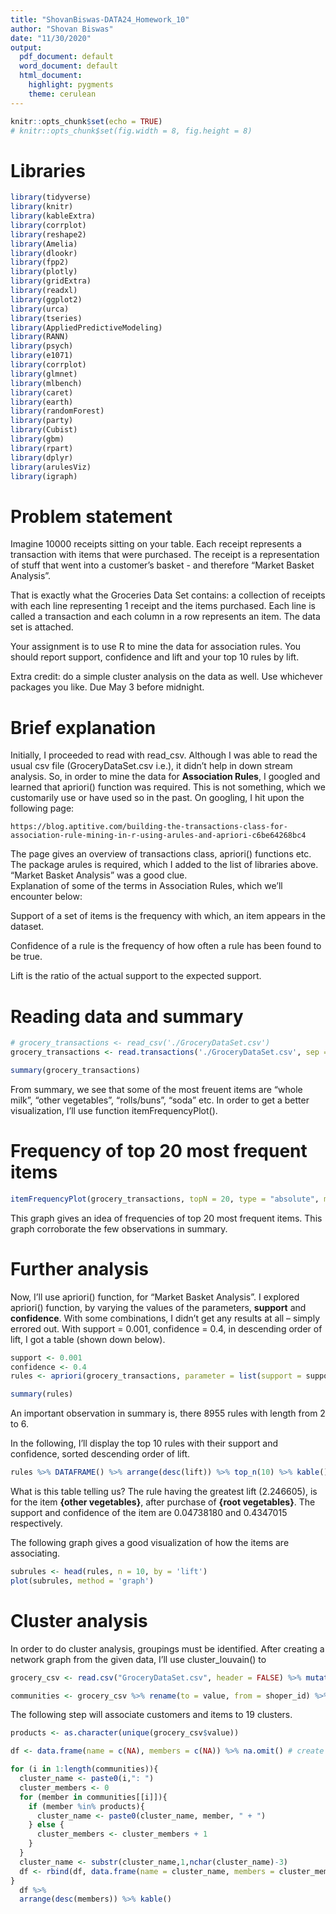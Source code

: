 ```yaml
---
title: "ShovanBiswas-DATA24_Homework_10"
author: "Shovan Biswas"
date: "11/30/2020"
output:
  pdf_document: default
  word_document: default
  html_document:
    highlight: pygments
    theme: cerulean
---
```


```r
knitr::opts_chunk$set(echo = TRUE)
# knitr::opts_chunk$set(fig.width = 8, fig.height = 8) 
```

# Libraries  

```r
library(tidyverse)
library(knitr)
library(kableExtra)
library(corrplot)
library(reshape2)
library(Amelia)
library(dlookr)
library(fpp2)
library(plotly)
library(gridExtra)
library(readxl)
library(ggplot2)
library(urca)
library(tseries)
library(AppliedPredictiveModeling)
library(RANN)
library(psych)
library(e1071)
library(corrplot)
library(glmnet)
library(mlbench)
library(caret)
library(earth)
library(randomForest)
library(party)
library(Cubist)
library(gbm)
library(rpart)
library(dplyr)
library(arulesViz)
library(igraph)
```

# Problem statement      

Imagine 10000 receipts sitting on your table. Each receipt represents a transaction with items that were purchased. The receipt is a representation of stuff that went into a customer’s basket - and therefore "Market Basket Analysis".     

That is exactly what the Groceries Data Set contains: a collection of receipts with each line representing 1 receipt and the items purchased. Each line is called a transaction and each column in a row represents an item.  The data set is attached.      

Your assignment is to use R to mine the data for association rules. You should report support, confidence and lift and your top 10 rules by lift.       

Extra credit: do a simple cluster analysis on the data as well.  Use whichever packages you like.  Due May 3 before midnight.      


# Brief explanation               

Initially, I proceeded to read with read_csv. Although I was able to read the usual csv file (GroceryDataSet.csv i.e.), it didn't help in down stream analysis. So, in order to mine the data for **Association Rules**, I googled and learned that apriori() function was required. This is not something, which we customarily use or have used so in the past. On googling, I hit upon the following page:        

    https://blog.aptitive.com/building-the-transactions-class-for-association-rule-mining-in-r-using-arules-and-apriori-c6be64268bc4                     

The page gives an overview of transactions class, apriori() functions etc. The package arules is required, which I added to the list of libraries above. "Market Basket Analysis" was a good clue.          
Explanation of some of the terms in Association Rules, which we'll encounter below:          

Support of a set of items is the frequency with which, an item appears in the dataset.        

Confidence of a rule is the frequency of how often a rule has been found to be true.       

Lift is the ratio of the actual support to the expected support.        

# Reading data and summary               


```r
# grocery_transactions <- read_csv('./GroceryDataSet.csv')
grocery_transactions <- read.transactions('./GroceryDataSet.csv', sep = ",")
```

```r
summary(grocery_transactions)
```

From summary, we see that some of the most freuent items are "whole milk", "other vegetables", "rolls/buns", "soda" etc. In order to get a better visualization, I'll use function itemFrequencyPlot().      

# Frequency of top 20 most frequent items                

```r
itemFrequencyPlot(grocery_transactions, topN = 20, type = "absolute", main = "Top 20 Items")
```

This graph gives an idea of frequencies of top 20 most frequent items. This graph corroborate the few observations in summary.                


# Further analysis                              

Now, I'll use apriori() function, for "Market Basket Analysis". I explored apriori() function, by varying the values of the parameters, **support** and **confidence**. With some combinations, I didn't get any results at all -- simply errored out. With support = 0.001, confidence = 0.4, in descending order of lift, I got a table (shown down below).       

```r
support <- 0.001
confidence <- 0.4
rules <- apriori(grocery_transactions, parameter = list(support = support, confidence = confidence), control = list(verbose = FALSE))
```

```r
summary(rules)
```

An important observation in summary is, there 8955 rules with length from 2 to 6.       

In the following, I'll display the top 10 rules with their support and confidence, sorted descending order of lift.        

```r
rules %>% DATAFRAME() %>% arrange(desc(lift)) %>% top_n(10) %>% kable()
```

What is this table telling us? The rule having the greatest lift (2.246605), is for the item **{other vegetables}**, after purchase of **{root vegetables}**. The support and confidence of the item are 0.04738180 and 0.4347015 respectively.        


The following graph gives a good visualization of how the items are associating.           

```r
subrules <- head(rules, n = 10, by = 'lift')
plot(subrules, method = 'graph')
```

# Cluster analysis                      

In order to do cluster analysis, groupings must be identified. After creating a network graph from the given data, I'll use cluster_louvain() to 

```r
grocery_csv <- read.csv("GroceryDataSet.csv", header = FALSE) %>% mutate(shoper_id = row_number()) %>% pivot_longer(-shoper_id) %>% filter(value != "") %>% select(-name)

communities <- grocery_csv %>% rename(to = value, from = shoper_id) %>% graph_from_data_frame(directed = FALSE) %>% cluster_louvain() %>% communities()
```

The following step will associate customers and items to 19 clusters.       

```r
products <- as.character(unique(grocery_csv$value))

df <- data.frame(name = c(NA), members = c(NA)) %>% na.omit() # create data frame

for (i in 1:length(communities)){
  cluster_name <- paste0(i,": ")
  cluster_members <- 0
  for (member in communities[[i]]){
    if (member %in% products){
      cluster_name <- paste0(cluster_name, member, " + ")
    } else {
      cluster_members <- cluster_members + 1
    }
  }
  cluster_name <- substr(cluster_name,1,nchar(cluster_name)-3)
  df <- rbind(df, data.frame(name = cluster_name, members = cluster_members))
}
  df %>%
  arrange(desc(members)) %>% kable()
```

